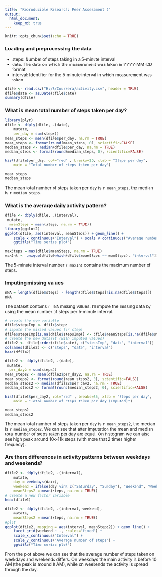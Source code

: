 ---
title: "Reproducible Research: Peer Assessment 1"
output: 
  html_document:
    keep_md: true
---

```{r setup, include=FALSE}
knitr::opts_chunk$set(echo = TRUE)
```

### Loading and preprocessing the data
- steps: Number of steps taking in a 5-minute interval
- date: The date on which the measurement was taken in YYYY-MM-DD format
- interval: Identifier for the 5-minute interval in which measurement was taken

```{r read}
dfile <- read.csv("H:/R/Coursera/activity.csv", header = TRUE)
dfile$date <- as.Date(dfile$date)
summary(dfile)
```

### What is mean total number of steps taken per day?

```{r mean}
library(plyr)
dfile <- ddply(dfile, .(date),
    mutate,
    per_day = sum(steps))
mean_steps <- mean(dfile$per_day, na.rm = TRUE)
mean_steps <- format(round(mean_steps, 0), scientific=FALSE)
median_steps <- median(dfile$per_day, na.rm = TRUE)
median_steps <- format(round(median_steps, 0), scientific=FALSE)

hist(dfile$per_day, col="red" , breaks=25, xlab = "Steps per day", 
    main = "Total number of steps taken per day")

mean_steps
median_steps
```

The mean total number of steps taken per day is `r mean_steps`, the median is `r median_steps`.

### What is the average daily activity pattern?

```{r TSplot}
dfile <- ddply(dfile, .(interval),
 mutate,
  meanSteps = mean(steps, na.rm = TRUE))
library(ggplot2)
ggplot(dfile, aes(interval, meanSteps)) + geom_line() +
    scale_x_continuous("Interval") + scale_y_continuous("Average number of steps") +
    ggtitle("Time series plot")

maxSteps = max(dfile$meanSteps, na.rm = TRUE)
maxInt <- unique(dfile[which(dfile$meanSteps == maxSteps), "interval"])
```

The 5-minute interval number `r maxInt` contains the maximum number of steps.


### Imputing missing values

```{r missed}
nNA = length(dfile$steps) - length(dfile$steps[!is.na(dfile$steps)])
nNA
```

The dataset contains `r nNA` missing values.
I'll impute the missing data by using the mean number of steps per 5-minute interval.

```{r impute}
# create the new variable
dfile$stepsImp <- dfile$steps
# impute the missed values for steps
dfile$stepsImp[is.na(dfile$stepsImp)] <- dfile$meanSteps[is.na(dfile$stepsImp)]
# create the new dataset (with imputed values)
dfile2 <- dfile[order(dfile$date), c("stepsImp", "date", "interval")]
colnames(dfile2) <- c("steps", "date", "interval")
head(dfile2)
```

```{r mean2}
dfile2 <- ddply(dfile2, .(date),
 mutate,
  per_day2 = sum(steps))
mean_steps2 <- mean(dfile2$per_day2, na.rm = TRUE)
mean_steps2 <- format(round(mean_steps2, 0), scientific=FALSE)
median_steps2 <- median(dfile2$per_day2, na.rm = TRUE)
median_steps2 <- format(round(median_steps2, 0), scientific=FALSE)

hist(dfile2$per_day2, col="red" , breaks=25, xlab = "Steps per day", 
    main = "Total number of steps taken per day (Imputed)")

mean_steps2
median_steps2
```

The mean total number of steps taken per day is `r mean_steps2`, the median is `r median_steps2`. We can see that after imputation the mean and median total number of steps taken per day are equal. On histogram we can also see high peak around 10k-11k steps (with more that 2 times higher frequecy).


### Are there differences in activity patterns between weekdays and weekends?

```{r weekdays}
dfile2 <- ddply(dfile2, .(interval),
    mutate,
    day = weekdays(date),
    weekend = ifelse(day %in% c("Saturday", "Sunday"), "Weekend", "Weekday"),
    meanSteps2 = mean(steps, na.rm = TRUE))
# create a new factor variable
head(dfile2)
```

```{r TSplot2}
dfile2 <- ddply(dfile2, .(interval, weekend),
    mutate,
    meanSteps2 = mean(steps, na.rm = TRUE))
#plot
ggplot(dfile2, mapping = aes(interval, meanSteps2)) + geom_line() + 
    facet_grid(weekend ~ ., scales="fixed") +
    scale_x_continuous("Interval") + 
    scale_y_continuous("Average number of steps") +
    ggtitle("Time series plot") 
```

From the plot above we can see that the average number of steps taken on weekdays and weekends differs. On weekdays the main activity is before 10 AM (the peak is around 8 AM), while on 
weekends the activity is spread through the day.
